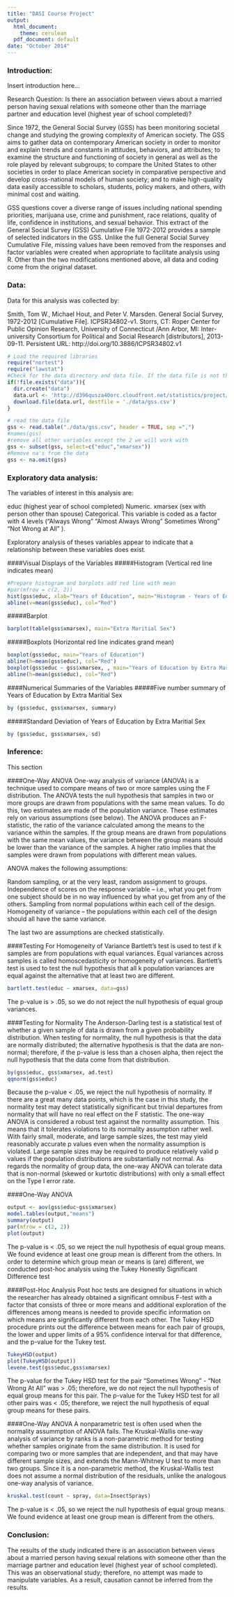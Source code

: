 ```yaml
---
title: "DASI Course Project"
output:
  html_document:
    theme: cerulean
  pdf_document: default
date: "October 2014"
---
```


### Introduction:

Insert introduction here...

Research Question: Is there an association between views about a married person having sexual relations with someone other than the marriage partner and education level (highest year of school completed)?

Since 1972, the General Social Survey (GSS) has been monitoring societal change and studying the growing complexity of American society. The GSS aims to gather data on contemporary American society in order to monitor and explain trends and constants in attitudes, behaviors, and attributes; to examine the structure and functioning of society in general as well as the role played by relevant subgroups; to compare the United States to other societies in order to place American society in comparative perspective and develop cross-national models of human society; and to make high-quality data easily accessible to scholars, students, policy makers, and others, with minimal cost and waiting.

GSS questions cover a diverse range of issues including national spending priorities, marijuana use, crime and punishment, race relations, quality of life, confidence in institutions, and sexual behavior.  This extract of the General Social Survey (GSS) Cumulative File 1972-2012 provides a sample of selected indicators in the GSS. Unlike the full General Social Survey Cumulative File, missing values have been removed from the responses and factor variables were created when appropriate to facilitate analysis using R. Other than the two modifications mentioned above, all data and coding come from the original dataset. 

### Data:

Data for this analysis was collected by:

Smith, Tom W., Michael Hout, and Peter V. Marsden. General Social Survey, 1972-2012 [Cumulative File]. ICPSR34802-v1. Storrs, CT: Roper Center for Public Opinion Research, University of Connecticut /Ann Arbor, MI: Inter-university Consortium for Political and Social Research [distributors], 2013-09-11. Persistent URL: http://doi.org/10.3886/ICPSR34802.v1 

```r
# Load the required libraries
require("nortest")
require("lawstat")
#Check for the data directory and data file. If the data file is not there, download it.
if(!file.exists("data")){
  dir.create("data")
  data.url <- 'http://d396qusza40orc.cloudfront.net/statistics/project/gss.csv'
  download.file(data.url, destfile = './data/gss.csv') 
}

# read the data file
gss <- read.table("./data/gss.csv", header = TRUE, sep =",")
#names(gss)
#remove all other variables except the 2 we will work with
gss <- subset(gss, select=c("educ","xmarsex"))
#Remove na's from the data
gss <- na.omit(gss)
```

### Exploratory data analysis:
The variables of interest in this analysis are:

educ (highest year of school completed)  Numeric.
xmarsex (sex with person other than spouse) Categorical.  This variable is coded as a factor with 4 levels ("Always Wrong" "Almost Always Wrong" Sometimes Wrong" "Not Wrong at All" ).

Exploratory analysis of theses variables appear to indicate that a relationship between these variables does exist.

####Visual Displays of the Variables
#####Histogram (Vertical red line indicates mean)
```r
#Prepare histogram and barplots add red line with mean
#par(mfrow = c(2, 2))
hist(gss$educ, xlab="Years of Education", main="Histogram - Years of Education")
abline(v=mean(gss$educ), col="Red")
```

#####Barplot
```r
barplot(table(gss$xmarsex), main="Extra Maritial Sex")
```

#####Boxplots (Horizontal red line indicates grand mean)
```r
boxplot(gss$educ, main="Years of Education")
abline(h=mean(gss$educ), col="Red")
boxplot(gss$educ ~ gss$xmarsex, , main="Years of Education by Extra Maritial Sex")
abline(h=mean(gss$educ), col="Red")
```

####Numerical Summaries of the Variables
#####Five number summary of Years of Education by Extra Maritial Sex
```r
by (gss$educ, gss$xmarsex, summary)
```

#####Standard Deviation of Years of Education by Extra Maritial Sex
```r
by (gss$educ, gss$xmarsex, sd)
```

### Inference:
This section

####One-Way ANOVA
One-way analysis of variance (ANOVA) is a technique used to compare means of two or more samples using the F distribution. The ANOVA tests the null hypothesis that samples in two or more groups are drawn from populations with the same mean values. To do this, two estimates are made of the population variance. These estimates rely on various assumptions (see below). The ANOVA produces an F-statistic, the ratio of the variance calculated among the means to the variance within the samples. If the group means are drawn from populations with the same mean values, the variance between the group means should be lower than the variance of the samples. A higher ratio implies that the samples were drawn from populations with different mean values.

ANOVA makes the following assumptions:

Random sampling, or at the very least, random assignment to groups.
Independence of scores on the response variable -- i.e., what you get from one subject should be in no way influenced by what you get from any of the others.
Sampling from normal populations within each cell of the design.
Homogeneity of variance -- the populations within each cell of the design should all have the same variance.

The last two are assumptions are checked statistically.

####Testing For Homogeneity of Variance
Bartlett's test is used to test if k samples are from populations with equal variances. Equal variances across samples is called homoscedasticity or homogeneity of variances. Bartlett's test is used to test the null hypothesis that all k population variances are equal against the alternative that at least two are different.
```r
bartlett.test(educ ~ xmarsex, data=gss)
```
The p-value is > .05, so we do not reject the null hypothesis of equal group variances.

####Testing for Normality
The Anderson-Darling test is a statistical test of whether a given sample of data is drawn from a given probability distribution. When testing for normality, the null hypothesis is that the data are normally distributed; the alternative hypothesis is that the data are non-normal; therefore, if the p-value is less than a chosen alpha, then reject the null hypothesis that the data come from that distribution.  
```r
by(gss$educ, gss$xmarsex, ad.test)
qqnorm(gss$educ)
```

Because the p-value < .05, we reject the null hypothesis of normality.  If there are a great many data points, which is the case in this study, the normality test may detect statistically significant but trivial departures from normality that will have no real effect on the F statistic.  The one-way ANOVA is considered a robust test against the normality assumption. This means that it tolerates violations to its normality assumption rather well. With fairly small, moderate, and large sample sizes, the test may yield reasonably accurate p values even when the normality assumption is violated.  Large sample sizes may be required to produce relatively valid p values if the population distributions are substantially not normal. As regards the normality of group data, the one-way ANOVA can tolerate data that is non-normal (skewed or kurtotic distributions) with only a small effect on the Type I error rate. 

####One-Way ANOVA
```r
output <- aov(gss$educ~gss$xmarsex)
model.tables(output,"means")
summary(output)
par(mfrow = c(2, 2))
plot(output)
```

The p-value is < .05, so we reject the null hypothesis of equal group means. We found evidence at least one group mean is different from the others.  In order to determine which group mean or means is (are) different, we conducted post-hoc analysis using the Tukey Honestly Significant Difference test 

####Post-Hoc Analysis
Post hoc tests are designed for situations in which the researcher has already obtained
a significant omnibus F-test with a factor that consists of three or more means and additional exploration of the differences among means is needed to provide specific information on which means are significantly different from each other.  The Tukey HSD procedure prints out the difference between means for each pair of groups, the lower and upper limits of a 95% confidence interval for that difference, and the p-value for the Tukey test.
```r
TukeyHSD(output)
plot(TukeyHSD(output))
levene.test(gss$educ,gss$xmarsex)
```

The p-value for the Tukey HSD test for the pair "Sometimes Wrong" - "Not Wrong At All"  was > .05; therefore, we do not reject the null hypothesis of equal group means for this pair. The p-value for the Tukey HSD test for all other pairs was < .05; therefore, we  reject the null hypothesis of equal group means for these pairs.

####One-Way ANOVA
A nonparametric test is often used when the normality assummption of ANOVA fails.  The Kruskal-Wallis one-way analysis of variance by ranks is a non-parametric method for testing whether samples originate from the same distribution.  It is used for comparing two or more samples that are independent, and that may have different sample sizes, and extends the Mann-Whitney U test to more than two groups.  Since it is a non-parametric method, the Kruskal-Wallis test does not assume a normal distribution of the residuals, unlike the analogous one-way analysis of variance. 
```r
kruskal.test(count ~ spray, data=InsectSprays)
```

The p-value is < .05, so we reject the null hypothesis of equal group means. We found evidence at least one group mean is different from the others.

### Conclusion:
The results of the study indicated there is an association between views about a married person having sexual relations with someone other than the marriage partner and education level (highest year of school completed).  This was an observational study; therefore, no attempt was made to manipulate variables. As a result, causation cannot be inferred from the results. 